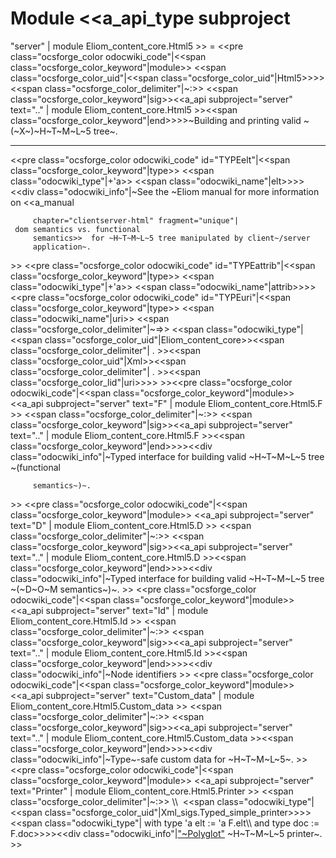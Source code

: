 =Module <<a_api_type subproject="server" | module Eliom_content_core.Html5 >> =
<<pre class="ocsforge_color odocwiki_code"|<<span class="ocsforge_color_keyword"|module>> <<span class="ocsforge_color_uid"|<<span class="ocsforge_color_uid"|Html5>>>> <<span class="ocsforge_color_delimiter"|~:>> <<span class="ocsforge_color_keyword"|sig>><<a_api subproject="server" text=".." | module Eliom_content_core.Html5 >><<span class="ocsforge_color_keyword"|end>>>>~Building and printing valid ~(~X~)~H~T~M~L~5 tree~.

----
<<pre class="ocsforge_color odocwiki_code" id="TYPEelt"|<<span class="ocsforge_color_keyword"|type>> <<span class="odocwiki_type"|+'a>> <<span class="odocwiki_name"|elt>>>><<div class="odocwiki_info"|~See the ~Eliom manual for more information on <<a_manual
      chapter="clientserver-html" fragment="unique"| dom semantics vs. functional
      semantics>>  for ~H~T~M~L~5 tree manipulated by client~/server
      application~.
>>
<<pre class="ocsforge_color odocwiki_code" id="TYPEattrib"|<<span class="ocsforge_color_keyword"|type>> <<span class="odocwiki_type"|+'a>> <<span class="odocwiki_name"|attrib>>>><<pre class="ocsforge_color odocwiki_code" id="TYPEuri"|<<span class="ocsforge_color_keyword"|type>> <<span class="odocwiki_name"|uri>> <<span class="ocsforge_color_delimiter"|~=>> <<span class="odocwiki_type"|<<span class="ocsforge_color_uid"|Eliom_content_core>><<span class="ocsforge_color_delimiter"| . >><<span class="ocsforge_color_uid"|Xml>><<span class="ocsforge_color_delimiter"| . >><<span class="ocsforge_color_lid"|uri>>>> >><<pre class="ocsforge_color odocwiki_code"|<<span class="ocsforge_color_keyword"|module>> <<a_api subproject="server" text="F" | module Eliom_content_core.Html5.F >> <<span class="ocsforge_color_delimiter"|~:>> <<span class="ocsforge_color_keyword"|sig>><<a_api subproject="server" text=".." | module Eliom_content_core.Html5.F >><<span class="ocsforge_color_keyword"|end>>>><<div class="odocwiki_info"|~Typed interface for building valid ~H~T~M~L~5 tree ~(functional
      semantics~)~.
>>
<<pre class="ocsforge_color odocwiki_code"|<<span class="ocsforge_color_keyword"|module>> <<a_api subproject="server" text="D" | module Eliom_content_core.Html5.D >> <<span class="ocsforge_color_delimiter"|~:>> <<span class="ocsforge_color_keyword"|sig>><<a_api subproject="server" text=".." | module Eliom_content_core.Html5.D >><<span class="ocsforge_color_keyword"|end>>>><<div class="odocwiki_info"|~Typed interface for building valid ~H~T~M~L~5 tree ~(~D~O~M semantics~)~.
>>
<<pre class="ocsforge_color odocwiki_code"|<<span class="ocsforge_color_keyword"|module>> <<a_api subproject="server" text="Id" | module Eliom_content_core.Html5.Id >> <<span class="ocsforge_color_delimiter"|~:>> <<span class="ocsforge_color_keyword"|sig>><<a_api subproject="server" text=".." | module Eliom_content_core.Html5.Id >><<span class="ocsforge_color_keyword"|end>>>><<div class="odocwiki_info"|~Node identifiers
>>
<<pre class="ocsforge_color odocwiki_code"|<<span class="ocsforge_color_keyword"|module>> <<a_api subproject="server" text="Custom_data" | module Eliom_content_core.Html5.Custom_data >> <<span class="ocsforge_color_delimiter"|~:>> <<span class="ocsforge_color_keyword"|sig>><<a_api subproject="server" text=".." | module Eliom_content_core.Html5.Custom_data >><<span class="ocsforge_color_keyword"|end>>>><<div class="odocwiki_info"|~Type~-safe custom data for ~H~T~M~L~5~.
>>
<<pre class="ocsforge_color odocwiki_code"|<<span class="ocsforge_color_keyword"|module>> <<a_api subproject="server" text="Printer" | module Eliom_content_core.Html5.Printer >> <<span class="ocsforge_color_delimiter"|~:>> \\  <<span class="odocwiki_type"|<<span class="ocsforge_color_uid"|Xml_sigs.Typed_simple_printer>>>><<span class="odocwiki_type"| with type 'a elt := 'a F.elt\\      and type doc := F.doc>>>><<div class="odocwiki_info"|[[http://dev.w3.org/html5/html-xhtml-author-guide/|"~Polyglot"]] ~H~T~M~L~5 printer~.
>>
